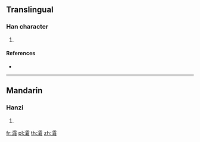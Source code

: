 ==Translingual==

===Han character===
{{Han char|rn=85|rad=水|as=17|sn=20|four=31162|canj=EMBU}}

# {{defn|Han|sort=水17}}

====References====
* {{Han ref|kx=0662.020|dkj=18724|dj=1071.120|hdz=31787.080|uh=7040|ud=28736|bh=F466|bd=62566}}

----

==Mandarin==

===Hanzi===
{{cmn-hanzi|pin=[[shuàng]] ([[shuang4]])|wg=shuang<sup>4</sup>}}

# {{defn|lang=cmn|sort=水17}}

[[fr:灀]]
[[pl:灀]]
[[th:灀]]
[[zh:灀]]